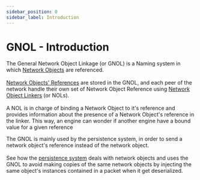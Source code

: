 ```yaml
---
sidebar_position: 0
sidebar_label: Introduction
---
```



# GNOL - Introduction

<p>
    The General Network Object Linkage (or <orange>GNOL</orange>) is a <orange>Naming system</orange> in which
    <a href={pages.gnom.naming.no}> Network Objects</a> are referenced.<br></br>
    <a href={pages.gnom.naming.nor}> Network Objects' References</a> are stored in the GNOL,
    and each peer of the network handle their own set of Network Object Reference using
    <a href={pages.gnom.naming.nol}> Network Object Linkers</a> (or <orange>NOLs</orange>).<br></br>
    A <orange>NOL</orange> is in charge of <orange>binding</orange> a <orange>Network Object</orange> to it's <orange>reference </orange>
    and provides information about the presence of a Network Object's reference in the linker.
    This way, an engine can wonder if another engine have a bound value for a given reference
</p>

<p>
    The <orange>GNOL</orange> is mainly used by the persistence system, in order to send a network object's reference instead of the network object.<br></br>
    See how the <a href={pages.gnom.persistence.intro}>persistence system</a> deals with network objects and uses the GNOL to avoid making copies of the same network objects
    by injecting the same object's instances contained in a packet when it get deserialized.
</p>